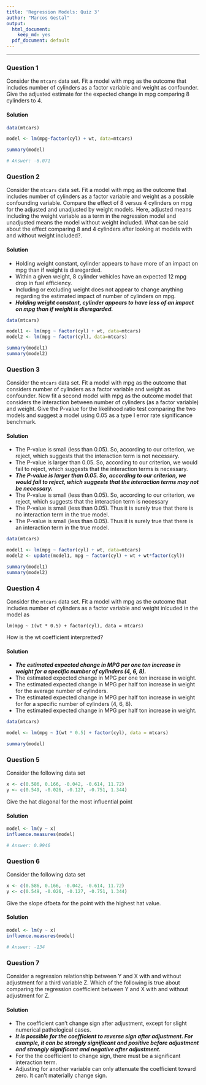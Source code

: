 ```yaml
---
title: 'Regression Models: Quiz 3'
author: "Marcos Gestal"
output:
  html_document:
    keep_md: yes
  pdf_document: default
---
```



---


### Question 1


Consider the ```mtcars``` data set. Fit a model with mpg as the outcome that includes number of cylinders as a factor variable and weight as confounder. Give the adjusted estimate for the expected change in mpg comparing 8 cylinders to 4.


#### Solution

```r

data(mtcars)

model <- lm(mpg~factor(cyl) + wt, data=mtcars)

summary(model)

# Answer: -6.071

```


### Question 2

Consider the ```mtcars``` data set. Fit a model with mpg as the outcome that includes number of cylinders as a factor variable and weight as a possible confounding variable. Compare the effect of 8 versus 4 cylinders on mpg for the adjusted and unadjusted by weight models. Here, adjusted means including the weight variable as a term in the regression model and unadjusted means the model without weight included. What can be said about the effect comparing 8 and 4 cylinders after looking at models with and without weight included?.

#### Solution

* Holding weight constant, cylinder appears to have more of an impact on mpg than if weight is disregarded.
* Within a given weight, 8 cylinder vehicles have an expected 12 mpg drop in fuel efficiency.  
* Including or excluding weight does not appear to change anything regarding the estimated impact of number of cylinders on mpg.  
* ***Holding weight constant, cylinder appears to have less of an impact on mpg than if weight is disregarded.***

```r

data(mtcars)

model1 <- lm(mpg ~ factor(cyl) + wt, data=mtcars)
model2 <- lm(mpg ~ factor(cyl), data=mtcars)

summary(model1)
summary(model2)

```


### Question 3

Consider the ```mtcars``` data set. Fit a model with mpg as the outcome that considers number of cylinders as a factor variable and weight as confounder. Now fit a second model with mpg as the outcome model that considers the interaction between number of cylinders (as a factor variable) and weight. Give the P-value for the likelihood ratio test comparing the two models and suggest a model using 0.05 as a type I error rate significance benchmark.

#### Solution

* The P-value is small (less than 0.05). So, according to our criterion, we reject, which suggests that the interaction term is not necessary.  		
* The P-value is larger than 0.05. So, according to our criterion, we would fail to reject, which suggests that the interaction terms is necessary.			
* ***The P-value is larger than 0.05. So, according to our criterion, we would fail to reject, which suggests that the interaction terms may not be necessary.***
* The P-value is small (less than 0.05). So, according to our criterion, we reject, which suggests that the interaction term is necessary			
* The P-value is small (less than 0.05). Thus it is surely true that there is no interaction term in the true model.			
* The P-value is small (less than 0.05). Thus it is surely true that there is an interaction term in the true model.

```r

data(mtcars)

model1 <- lm(mpg ~ factor(cyl) + wt, data=mtcars)
model2 <- update(model1, mpg ~ factor(cyl) + wt + wt*factor(cyl))

summary(model1)
summary(model2)

```


### Question 4

Consider the ```mtcars``` data set. Fit a model with mpg as the outcome that includes number of cylinders as a factor variable and weight inlcuded in the model as

``` 
lm(mpg ~ I(wt * 0.5) + factor(cyl), data = mtcars)
```

How is the wt coefficient interpretted?

#### Solution

* ***The estimated expected change in MPG per one ton increase in weight for a specific number of cylinders (4, 6, 8).***
* The estimated expected change in MPG per one ton increase in weight.			
* The estimated expected change in MPG per half ton increase in weight for the average number of cylinders.			
* The estimated expected change in MPG per half ton increase in weight for for a specific number of cylinders (4, 6, 8).			
* The estimated expected change in MPG per half ton increase in weight.

```r
data(mtcars)

model <- lm(mpg ~ I(wt * 0.5) + factor(cyl), data = mtcars)

summary(model)

```

### Question 5


Consider the following data set

```r
x <- c(0.586, 0.166, -0.042, -0.614, 11.72)
y <- c(0.549, -0.026, -0.127, -0.751, 1.344)
```

Give the hat diagonal for the most influential point

#### Solution

```r
model <- lm(y ~ x)
influence.measures(model)

# Answer: 0.9946 
```


### Question 6

Consider the following data set

```r
x <- c(0.586, 0.166, -0.042, -0.614, 11.72)
y <- c(0.549, -0.026, -0.127, -0.751, 1.344)
```

Give the slope dfbeta for the point with the highest hat value.

#### Solution 

```r
model <- lm(y ~ x)
influence.measures(model)

# Answer: -134 

```

### Question 7

Consider a regression relationship between Y and X with and without adjustment for a third variable Z. Which of the following is true about comparing the regression coefficient between Y and X with and without adjustment for Z.

#### Solution 

* The coefficient can't change sign after adjustment, except for slight numerical pathological cases.  		
* ***It is possible for the coefficient to reverse sign after adjustment. For example, it can be strongly significant and positive before adjustment and strongly significant and negative after adjustment.***	
* For the the coefficient to change sign, there must be a significant interaction term.			
* Adjusting for another variable can only attenuate the coefficient toward zero. It can't materially change sign.

